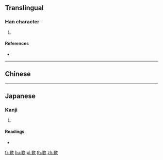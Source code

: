 {{character info/new}}
==Translingual==

===Han character===
{{Han char|rn=76|rad=欠|as=13|sn=17|four=|canj=WJNO|ids=⿰睪欠}}

# {{defn|Han|sort=欠13}}

====References====
* {{Han ref|kx=0572.320|dkj=16220|hdz=32152.080|uh=6B5D|ud=27485}}

----

==Chinese==
{{zh-see|斁|v}}

----

==Japanese==

===Kanji===
{{ja-kanji|grade=|rs=欠13}}

# {{defn|lang=ja|sort=欠13}}

====Readings====
* {{ja-readings|on=[[えき]] (eki), [[やく]] (yaku), [[と]] (to), [[ず]] (zu)|kun=[[いやになる]] (iyaninaru)}}

[[fr:歝]]
[[hu:歝]]
[[pl:歝]]
[[th:歝]]
[[zh:歝]]